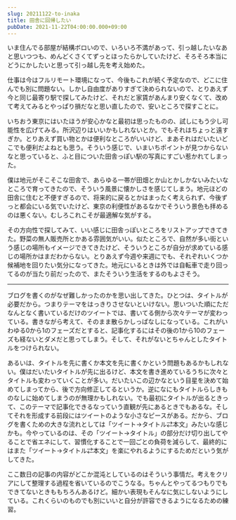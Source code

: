 ```yaml
---
slug: 20211122-to-inaka
title: 田舎に回帰したい
pubDate: 2021-11-22T04:00:00.000+09:00
---
```


いま住んでる部屋が結構ボロいので、いろいろ不満があって、引っ越したいなあと思いつつも、めんどくさくてずっとほったらかしていたけど、そろそろ本当にどうにかしたいと思って引っ越し先を考え始めた。

仕事は今はフルリモート環境になって、今後もこれが続く予定なので、どこに住んでも別に問題ない。しかし自由度がありすぎて決められないので、とりあえず今と同じ最寄り駅で探してみたけど、それだと家賃があんまり安くなくて、改めて考えてみるとやっぱり損だなと思い直したので、安いところで探すことに。

いちおう東京にはいたほうが安心かなと最初は思ったものの、試しにもう少し可能性を広げてみる。所沢辺りはいいかもしれないとか。でもそれはちょっと遠すぎか。とりあえず買い物とかは便利なところがいいけど、まあそれはだいたいどこでも便利だよねとも思う。そういう感じで、いまいちポイントが見つからないなと思っていると、ふと目についた田舎っぽい駅の写真にすごい惹かれてしまった。

僕は地元がそこそこな田舎で、あらゆる一帯が田畑とか山とかしかないみたいなところで育ってきたので、そういう風景に懐かしさを感じてしまう。地元ほどの田舎に住むと不便すぎるので、将来的に戻るとかはまったく考えられず、今後ずっと都会にいる気でいたけど、東京の利便性があるなかでそういう景色も拝めるのは悪くない。むしろこれこそが最適解な気がする。

その方向性で探してみて、いい感じに田舎っぽいところをリストアップできてきた。野菜の無人販売所とかある雰囲気がいい。似たところで、自然が多い街という感じの場所もイメージできてきたけど、そういうところが自分が求めている感じの場所かはまだわからない。とりあえず今週や来週にでも、それぞれいくつか候補地を回りたい気分になってきた。地元にいるときは外では自転車で走り回ってるのが当たり前だったので、またそういう生活をするのもよさそう。

---

ブログを書くのがなぜ難しかったのかを思い出してきた。ひとつは、タイトルが必要だから。つまりテーマをはっきりさせないといけない。思いついた順にただなんとなく書いているだけのツイートでは、書いてる側から次々テーマが変わっている。書きながら考えて、そのまま散らかしっぱなしになっている。これがいわゆる0から1のフェーズだとすると、記事化するにはその後の1から10のフェーズも経ないとダメだと思ってしまう。そして、それがないとちゃんとしたタイトルをつけられない。

あるいは、タイトルを先に書くか本文を先に書くかという問題もあるかもしれない。僕はだいたいタイトルが先に出るけど、本文を書き進めているうちに次々とタイトルも変わっていくことが多い。だいたいこの辺かなという目星を決めて始めてしまってから、後で方向修正してるというか。逆になにもタイトルらしきものなしに始めてしまうのが無理かもしれない。でも最初にタイトルが出るときって、このテーマで記事化できるなっていう直観が先にあるときでもあるな。そしてそれを形成する前段にはツイートのような小さなピースがある。だから、ブログを書くための大きな流れとしては「ツイート→タイトル⇄本文」みたいな感じかも。今やっているのは、その「ツイート→タイトル」の部分だけ切り出してやることで省エネにして、習慣化することで一回ごとの負荷を減らして、最終的にはまた「ツイート→タイトル⇄本文」を楽にやれるようにするためだという気がしてきた。

ここ数日の記事の内容がどこか混沌としているのはそういう事情だ。考えをクリアにして整理する過程を省いているのでこうなる。ちゃんとやってるつもりでもできてないときももちろんあるけど。細かい表現もそんなに気にしないようにしている。これくらいのものでも別にいいと自分が許容できるようになるための練習。

